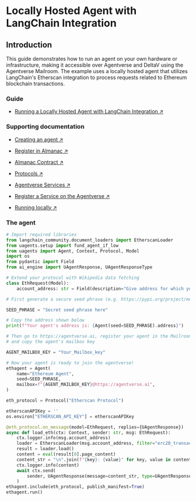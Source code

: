 # Locally Hosted Agent with LangChain Integration

## Introduction

This guide demonstrates how to run an agent on your own hardware or infrastructure, making it accessible over Agentverse and DeltaV using the Agentverse Mailroom. The example uses a locally hosted agent that utilizes LangChain's Etherscan integration to process requests related to Ethereum blockchain transactions.

### Guide

- [Running a Locally Hosted Agent with LangChain Integration ↗️](/guides/agents/locally-running-langchain-integration)

### Supporting documentation

- [Creating an agent ↗️](/guides/agents/create-a-uagent)

- [Register in Almanac ↗️](/guides/agents/register-in-almanac)

- [Almanac Contract ↗️](/references/contracts/uagents-almanac/almanac-overview)

- [Protocols ↗️](/references/uagents/uagents-protocols/agent-protocols)

- [Agentverse Services ↗️](/concepts/agent-services/services)

- [Register a Service on the Agentverse ↗️](/guides/agentverse/registering-agent-services)

- [Running locally ↗️](/guides/agents/running-locally)

### The agent

```py copy filename = 'agent.py'
# Import required libraries
from langchain_community.document_loaders import EtherscanLoader
from uagents.setup import fund_agent_if_low
from uagents import Agent, Context, Protocol, Model
import os
from pydantic import Field
from ai_engine import UAgentResponse, UAgentResponseType

# Extend your protocol with Wikipedia data fetching
class EthRequest(Model):
    account_address: str = Field(description="Give address for which you need details")

# First generate a secure seed phrase (e.g. https://pypi.org/project/mnemonic/)

SEED_PHRASE = "Secret seed phrase here"

# Copy the address shown below
print(f"Your agent's address is: {Agent(seed=SEED_PHRASE).address}")

# Then go to https://agentverse.ai, register your agent in the Mailroom
# and copy the agent's mailbox key

AGENT_MAILBOX_KEY = "Your_Mailbox_key"

# Now your agent is ready to join the agentverse!
ethagent = Agent(
    name="Ethereum Agent",
    seed=SEED_PHRASE,
    mailbox=f"{AGENT_MAILBOX_KEY}@https://agentverse.ai",
)

eth_protocol = Protocol("Etherscan Protocol")

etherscanAPIKey = ''
os.environ["ETHERSCAN_API_KEY"] = etherscanAPIKey

@eth_protocol.on_message(model=EthRequest, replies={UAgentResponse})
async def load_eth(ctx: Context, sender: str, msg: EthRequest):
    ctx.logger.info(msg.account_address)
    loader = EtherscanLoader(msg.account_address, filter="erc20_transaction")
    result = loader.load()
    content = eval(result[0].page_content)
    content_str = "\n".join(f"{key}: {value}" for key, value in content.items()) # Convert dictionary to string with line breaks
    ctx.logger.info(content)
    await ctx.send(
        sender, UAgentResponse(message=content_str, type=UAgentResponseType.FINAL)
    )
ethagent.include(eth_protocol, publish_manifest=True)
ethagent.run()
```
